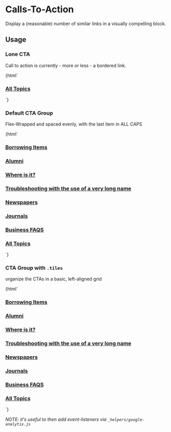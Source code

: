 
<Meta title="No Javascript|ctas" />

# Calls-To-Action

Display a (reasonable) number of similar links in a visually compelling block.


## Usage

### Lone CTA

Call to action is currently - more or less - a bordered link. 

<Preview>
  <Story name="cta-alone">
    {html`
      <div class="cta"><h3><a href="/all">All Topics</a></h3></div>
    `}
  </Story>
</Preview>

### Default CTA Group

Flex-Wrapped and spaced evenly, with the last item in ALL CAPS

<Preview>
  <Story name="ctas-default">
    {html`
      <div class="ctas">
        <div class="cta"><h3><a href="/borrow">Borrowing Items</a></h3></div>
        <div class="cta"><h3><a href="/alumni">Alumni</a></h3></div>
        <div class="cta"><h3><a href="/where">Where is it?</a></h3></div>
        <div class="cta"><h3><a href="/trouble">Troubleshooting with the use of a very long name</a></h3></div>
        <div class="cta"><h3><a href="/form.php">Newspapers</a></h3></div>
        <div class="cta"><h3><a href="/form.php">Journals</a></h3></div>
        <div class="cta"><h3><a href="/businessFAQs">Business FAQS</a></h3></div>
        <div class="cta"><h3><a href="/all">All Topics</a></h3></div>
      </div>
    `}
  </Story>
</Preview>

### CTA Group with `.tiles`

organize the CTAs in a basic, left-aligned grid

<Preview>
  <Story name="ctas-tiles">
    {html`
      <div class="tiles">
        <div class="cta"><h3><a href="/borrow">Borrowing Items</a></h3></div>
        <div class="cta"><h3><a href="/alumni">Alumni</a></h3></div>
        <div class="cta"><h3><a href="/where">Where is it?</a></h3></div>
        <div class="cta"><h3><a href="/trouble">Troubleshooting with the use of a very long name</a></h3></div>
        <div class="cta"><h3><a href="/form.php">Newspapers</a></h3></div>
        <div class="cta"><h3><a href="/form.php">Journals</a></h3></div>
        <div class="cta"><h3><a href="/businessFAQs">Business FAQS</a></h3></div>
        <div class="cta"><h3><a href="/all">All Topics</a></h3></div>
      </div>
    `}
  </Story>
</Preview>

_NOTE: it's useful to then add event-listeners via `_helpers/google-analytix.js`_